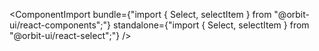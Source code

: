 
<ComponentImport
    bundle={"import { Select, selectItem } from \"@orbit-ui/react-components\";"}
    standalone={"import { Select, selectItem } from \"@orbit-ui/react-select\";"}
/>
